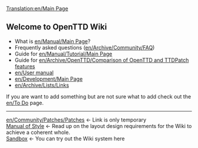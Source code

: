 [[Translation:en/Main Page]]
==Welcome to OpenTTD Wiki==
* What is [[en/Manual/Main Page]]?
* Frequently asked questions ([[en/Archive/Community/FAQ]])
* Guide for [[en/Manual/Tutorial/Main Page]]
* Guide for [[en/Archive/OpenTTD/Comparison of OpenTTD and TTDPatch features]]
* [[en/User manual]]
* [[en/Development/Main Page]]
* [[en/Archive/Lists/Links]]


If you are want to add something but are not sure what to add check out the [[en/To Do]] page.
----
[[en/Community/Patches/Patches]] <- Link is only temporary<br/>
[[en/Wiki/Manual of Style|Manual of Style]] <- Read up on the layout design requirements for the Wiki to achieve a coherent whole.<br/>
[[en/Sandbox|Sandbox]] <- You can try out the Wiki system here